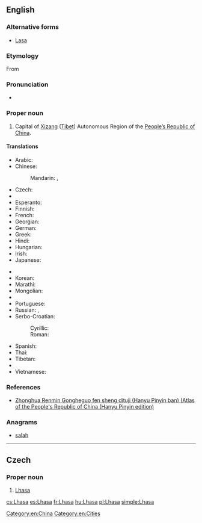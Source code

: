 ==English==

{{wikipedia}}

===Alternative forms===
* [[Lasa]]

===Etymology===
From {{etyl|bo|en}} {{term|ལྷ་ས|tr=Lhasa|lang=bo}}

===Pronunciation===
* {{rhymes|ɑːsə}}

===Proper noun===
{{en-proper noun}}

# Capital of [[Xizang]] ([[Tibet]]) Autonomous Region of the [[People's Republic of China|People’s Republic of China]].

====Translations====
{{trans-top|Capital of Xizang (Tibet)}}
* Arabic: {{t-|ar|لاسا|f|tr=laasa}}
* Chinese:
*: Mandarin: {{t-|cmn|拉薩|sc=Hani}},  {{t-|cmn|拉萨|tr=Lāsà|sc=Hani}}
* Czech: {{t+|cs|Lhasa|f}}
* {{trreq|dz}}
* Esperanto: {{t-|eo|Lasao}}
* Finnish: {{t-|fi|Lhasa}}
* French: {{t+|fr|Lhassa}}
* Georgian: {{t-|ka|ლჰასა|tr=lhasa|sc=Geor}}
* German: {{t-|de|Lhasa}}
* Greek: {{t-|el|Λάσα|tr=Lása}}
* Hindi: {{t-|hi|ल्हासा|tr=l'hāsā}}
* Hungarian: {{t+|hu|Lhásza}}
* Irish: {{t-|ga|Lása|m}}
* Japanese: {{t-|ja|ラサ|tr=Rasa}}
{{trans-mid}}
* {{trreq|ks}}
* Korean: {{t+|ko|라싸|tr=Lassa|sc=Hang}}
* Marathi: {{t-|mr|ल्हासा|tr=lhāsā|sc=Deva}}
* Mongolian: {{t-|mn|Лхас|tr=Lhas|sc=Cyrl}}
* {{trreq|ne}}
* Portuguese: {{t-|pt|Lassa}}
* Russian: {{t-|ru|Лхаса|f|tr=Lxása}}, {{t-|ru|Ласа|f|tr=Lása}}
* Serbo-Croatian:
*: Cyrillic: {{t-|sh|Ласа|f|sc=Cyrl}}
*: Roman: {{t-|sh|Lasa|f}}
* Spanish: {{t+|es|Lhasa}}
* Thai: {{t-|th|ลาซา|tr=laasaa}}
* Tibetan: {{t-|bo|ལྷ་ས|tr=lha sa|sc=Tibt}}
* {{trreq|ur}}
* Vietnamese: {{t-|vi|Lhasa}}
{{trans-bottom}}

===References===
* [http://www.paragonbook.com/html/browsesubj/fullcitation.cfm?item=35277  Zhonghua Renmin Gongheguo fen sheng dituji (Hanyu Pinyin ban) (Atlas of the People's Republic of China (Hanyu Pinyin edition)]

===Anagrams===
* [[salah#English|salah]]

[[Category:en:China]]
[[Category:en:Cities]]

----

==Czech==

===Proper noun===
{{cs-proper noun|g=f}}

# [[#English|Lhasa]]

[[cs:Lhasa]]
[[es:Lhasa]]
[[fr:Lhasa]]
[[hu:Lhasa]]
[[pl:Lhasa]]
[[simple:Lhasa]]